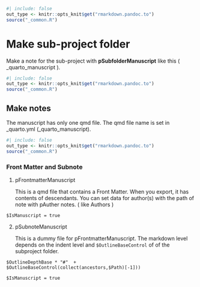 ```r
#| include: false
out_type <- knitr::opts_knit$get("rmarkdown.pandoc.to")
source("_common.R")
```
# Make sub-project folder {#sec-make-manuscript-subproject }

Make a note for the sub-project with **pSubfolderManuscript** like this ( _quarto_manuscript ).


```r
#| include: false
out_type <- knitr::opts_knit$get("rmarkdown.pandoc.to")
source("_common.R")
```
## Make notes

The manuscript has only one qmd file. The qmd file name is set in _quarto.yml (_quarto_manuscript).

```r
#| include: false
out_type <- knitr::opts_knit$get("rmarkdown.pandoc.to")
source("_common.R")
```
### Front Matter and Subnote


1. pFrontmatterManuscript
    
    This is a qmd file that contains a Front Matter. When you export, it has contents of descendants.
You can set data for author(s) with the path of note with pAuther notes. ( like Authors )

`$IsManuscript = true`


2. pSubnoteManuscript

    This is a dummy file for pFrontmatterManuscript. The markdown level depends on the indent level and `$OutlineBaseControl` of of the subproject folder.

```
$OutlineDepthBase * "#"  + $OutlineBaseControl(collect(ancestors,$Path)[-1]))
```
 
`$IsManuscript = true`




